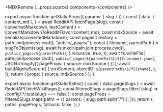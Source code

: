 
<MDXRemote {...props.source} components={components} />

export async function getStaticProps({ params: { slug } }) {
  const {
    data: { content_md },
  } = await RedditAPI.fetchPage(slug);
  const { convertedMarkdown, textContent } =
    convertMarkdownToRedditFlavor(content_md);
  const mdxSource = await serialize(convertedMarkdown);
  const pagesDirectory = path.join(process.cwd(), "public/_pages/");
  const { filename, parentPath } = slugToObject(slug);
  await fs.mkdir(path.join(process.cwd(), `public/_pages/${parentPath}`), {
    recursive: true,
  });
  await fs.writeFile(
    path.join(process.cwd(), `public/_pages/${parentPath}/${filename}.json`),
    JSON.stringify({ pageProps: { source: mdxSource } })
  );
  await buildAlgoliaSearch([
    {
      textContent,
      objectID: `${parentPath}/${filename}`,
    },
  ]);
  return { props: { source: mdxSource } };
}

export async function getStaticPaths() {
  const { data: pageSlugs } = await RedditAPI.fetchWikiPages();
  const filteredSlugs = pageSlugs.filter(
    (slug) => /config\/.*/.test(slug) === false
  );
  const pageProps = filteredSlugs.map((path) => ({
    params: { slug: path.split("/") },
  }));
  return {
    paths: pageProps,
    fallback: false,
  };
}
